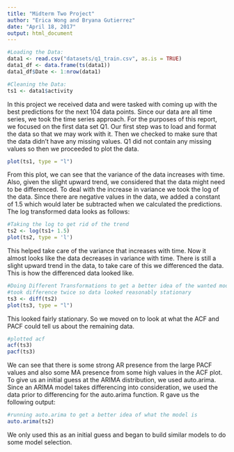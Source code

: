 ```yaml
---
title: "Midterm Two Project"
author: "Erica Wong and Bryana Gutierrez"
date: "April 18, 2017"
output: html_document
---
```

```r
#Loading the Data:
data1 <- read.csv("datasets/q1_train.csv", as.is = TRUE)
data1_df <- data.frame(ts(data1))
data1_df$Date <- 1:nrow(data1)

#Cleaning the Data:
ts1 <- data1$activity
```
In this project we received data and were tasked with coming up with the best predictions for the next 104 data points. Since our data are all time series, we took the time series approach. For the purposes of this report, we focused on the first data set Q1. Our first step was to load and format the data so that we may work with it. Then we checked to make sure that the data didn't have any missing values. Q1 did not contain any missing values so then we proceeded to plot the data. 

```r
plot(ts1, type = "l")
```
From this plot, we can see that the variance of the data increases with time. Also, given the slight upward trend, we considered that the data might need to be differenced. To deal with the increase in variance we took the log of the data. Since there are negative values in the data, we added a constant of 1.5 which would later be subtracted when we calculated the predictions. The log transformed data looks as follows:

```r
#Taking the log to get rid of the trend
ts2 <- log(ts1+ 1.5)
plot(ts2, type = 'l')
```
This helped take care of the variance that increases with time. Now it almost looks like the data decreases in variance with time. There is still a slight upward trend in the data, to take care of this we differenced the data. This is how the differenced data looked like. 
```r
#Doing Different Transformations to get a better idea of the wanted model
#took difference twice so data looked reasonably stationary 
ts3 <- diff(ts2)
plot(ts3, type = "l")
```
This looked fairly stationary. So we moved on to look at what the ACF and PACF could tell us about the remaining data. 

```r
#plotted acf
acf(ts3)
pacf(ts3)
```
We can see that there is some strong AR presence from the large PACF values and also some MA presence from some high values in the ACF plot. To give us an initial guess at the ARIMA distribution, we used auto.arima. Since an ARIMA model takes differencing into consideration, we used the data prior to differencing for the auto.arima function. R gave us the following output:
```r
#running auto.arima to get a better idea of what the model is
auto.arima(ts2)
```
We only used this as an initial guess and began to build similar models to do some model selection. 